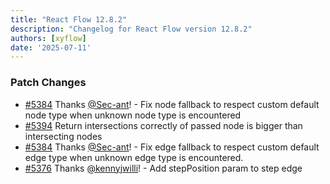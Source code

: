 ```yaml
---
title: "React Flow 12.8.2"
description: "Changelog for React Flow version 12.8.2"
authors: [xyflow]
date: '2025-07-11'
---
```

### Patch Changes
-   [#5384](https://github.com/xyflow/xyflow/pull/5384) Thanks [@Sec-ant](https://github.com/Sec-ant)! - Fix node fallback to respect custom default node type when unknown node type is encountered
-   [#5394](https://github.com/xyflow/xyflow/pull/5394) Return intersections correctly of passed node is bigger than intersecting nodes
-   [#5384](https://github.com/xyflow/xyflow/pull/5384) Thanks [@Sec-ant](https://github.com/Sec-ant)! - Fix edge fallback to respect custom default edge type when unknown edge type is encountered.
-   [#5376](https://github.com/xyflow/xyflow/pull/5376) Thanks [@kennyjwilli](https://github.com/kennyjwilli)! - Add stepPosition param to step edge

